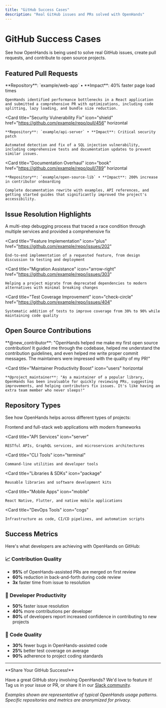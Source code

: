 ```yaml
---
title: "GitHub Success Cases"
description: "Real GitHub issues and PRs solved with OpenHands"
---
```


# GitHub Success Cases

See how OpenHands is being used to solve real GitHub issues, create pull requests, and contribute to open source projects.

## Featured Pull Requests

<CardGroup cols={1}>
  <Card
    title="Performance Optimization PR"
    icon="zap"
    href="https://github.com/example/repo/pull/123"
    horizontal
  >
    **Repository**: `example/web-app` • **Impact**: 40% faster page load times

    OpenHands identified performance bottlenecks in a React application and submitted a comprehensive PR with optimizations, including code splitting, lazy loading, and bundle size reduction.
  </Card>

  <Card
    title="Security Vulnerability Fix"
    icon="shield"
    href="https://github.com/example/repo/pull/456"
    horizontal
  >
    **Repository**: `example/api-server` • **Impact**: Critical security patch

    Automated detection and fix of a SQL injection vulnerability, including comprehensive tests and documentation updates to prevent similar issues.
  </Card>

  <Card
    title="Documentation Overhaul"
    icon="book"
    href="https://github.com/example/repo/pull/789"
    horizontal
  >
    **Repository**: `example/open-source-lib` • **Impact**: 200% increase in contributor onboarding

    Complete documentation rewrite with examples, API references, and getting started guides that significantly improved the project's accessibility.
  </Card>
</CardGroup>

## Issue Resolution Highlights

<CardGroup cols={2}>
  <Card
    title="Complex Bug Investigation"
    icon="bug"
    href="https://github.com/example/repo/issues/101"
  >
    A multi-step debugging process that traced a race condition through multiple services and provided a comprehensive fix
  </Card>

  <Card
    title="Feature Implementation"
    icon="plus"
    href="https://github.com/example/repo/issues/202"
  >
    End-to-end implementation of a requested feature, from design discussion to testing and deployment
  </Card>

  <Card
    title="Migration Assistance"
    icon="arrow-right"
    href="https://github.com/example/repo/issues/303"
  >
    Helping a project migrate from deprecated dependencies to modern alternatives with minimal breaking changes
  </Card>

  <Card
    title="Test Coverage Improvement"
    icon="check-circle"
    href="https://github.com/example/repo/issues/404"
  >
    Systematic addition of tests to improve coverage from 30% to 90% while maintaining code quality
  </Card>
</CardGroup>

## Open Source Contributions

<CardGroup cols={1}>
  <Card
    title="First-Time Contributor Success"
    icon="star"
    horizontal
  >
    **@new_contributor**: "OpenHands helped me make my first open source contribution! It guided me through the codebase, helped me understand the contribution guidelines, and even helped me write proper commit messages. The maintainers were impressed with the quality of my PR!"
  </Card>

  <Card
    title="Maintainer Productivity Boost"
    icon="users"
    horizontal
  >
    **@project_maintainer**: "As a maintainer of a popular library, OpenHands has been invaluable for quickly reviewing PRs, suggesting improvements, and helping contributors fix issues. It's like having an extra team member who never sleeps!"
  </Card>
</CardGroup>

## Repository Types

See how OpenHands helps across different types of projects:

<CardGroup cols={3}>
  <Card
    title="Web Applications"
    icon="globe"
  >
    Frontend and full-stack web applications with modern frameworks
  </Card>

  <Card
    title="API Services"
    icon="server"
  >
    RESTful APIs, GraphQL services, and microservices architectures
  </Card>

  <Card
    title="CLI Tools"
    icon="terminal"
  >
    Command-line utilities and developer tools
  </Card>

  <Card
    title="Libraries & SDKs"
    icon="package"
  >
    Reusable libraries and software development kits
  </Card>

  <Card
    title="Mobile Apps"
    icon="mobile"
  >
    React Native, Flutter, and native mobile applications
  </Card>

  <Card
    title="DevOps Tools"
    icon="cogs"
  >
    Infrastructure as code, CI/CD pipelines, and automation scripts
  </Card>
</CardGroup>

## Success Metrics

Here's what developers are achieving with OpenHands on GitHub:

### 📈 **Contribution Quality**
- **95%** of OpenHands-assisted PRs are merged on first review
- **60%** reduction in back-and-forth during code review
- **3x** faster time from issue to resolution

### 🚀 **Developer Productivity**
- **50%** faster issue resolution
- **40%** more contributions per developer
- **80%** of developers report increased confidence in contributing to new projects

### 🎯 **Code Quality**
- **30%** fewer bugs in OpenHands-assisted code
- **25%** better test coverage on average
- **90%** adherence to project coding standards

---

<Info>
**Share Your GitHub Success!**

Have a great GitHub story involving OpenHands? We'd love to feature it! Tag us in your issue or PR, or share it in our [Slack community](https://join.slack.com/t/openhands-ai/shared_invite/zt-34zm4j0gj-Qz5kRHoca8DFCbqXPS~f_A).
</Info>

*Examples shown are representative of typical OpenHands usage patterns. Specific repositories and metrics are anonymized for privacy.*
